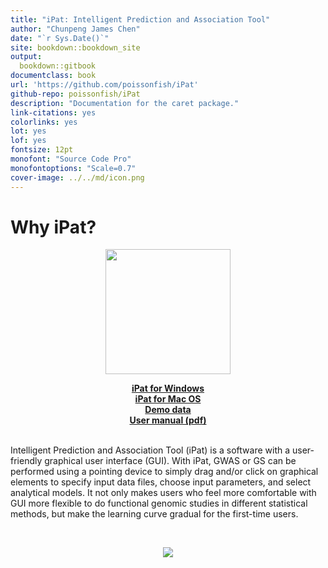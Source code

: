 ```yaml
---
title: "iPat: Intelligent Prediction and Association Tool"
author: "Chunpeng James Chen"
date: "`r Sys.Date()`"
site: bookdown::bookdown_site
output:
  bookdown::gitbook
documentclass: book
url: 'https://github.com/poissonfish/iPat'
github-repo: poissonfish/iPat
description: "Documentation for the caret package."
link-citations: yes
colorlinks: yes
lot: yes
lof: yes
fontsize: 12pt
monofont: "Source Code Pro"
monofontoptions: "Scale=0.7"
cover-image: ../../md/icon.png
---
```

# Why iPat? {-}
<p align="center"><img src = "../../md/icon.png" width = 200></p>

<center>**[iPat for Windows](http://zzlab.net/iPat/iPat.zip)**</center>

<center>**[iPat for Mac OS](http://zzlab.net/iPat/iPat_Installer.dmg)**</center>

<center>**[Demo data](http://zzlab.net/iPat/demo.zip)**</center>

<center>**[User manual (pdf)](http://zzlab.net/iPat/iPat_manual.pdf)**</center>

<br>
 Intelligent Prediction and Association Tool (iPat) is a software with a user-friendly graphical user interface (GUI). With iPat, GWAS or GS can be performed using a pointing device to simply drag and/or click on graphical elements to specify input data files, choose input parameters, and select analytical models. It not only makes users who feel more comfortable with GUI more flexible to do functional genomic studies in different statistical methods, but make the learning curve gradual for the first-time users.

<br>
<p align="center"><img src = "../../md/Welcom_Demo.gif"></p>
